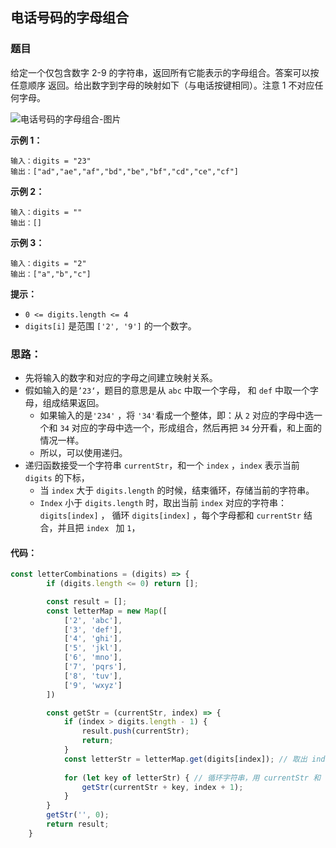 ## 电话号码的字母组合
<div className='flex items-center'>
    <ChipDifficult content={'中等'} className='mr-2 text-middleText' />
    <ChipLink
        href={'https://leetcode.cn/problems/letter-combinations-of-a-phone-number/description/'}
        content={'No.17 电话号码的字母组合'}
    />
</div>

### 题目

给定一个仅包含数字 2-9 的字符串，返回所有它能表示的字母组合。答案可以按 任意顺序 返回。给出数字到字母的映射如下（与电话按键相同）。注意 1 不对应任何字母。

![电话号码的字母组合-图片](https://assets.leetcode-cn.com/aliyun-lc-upload/uploads/2021/11/09/200px-telephone-keypad2svg.png)

**示例 1：**

```
输入：digits = "23"
输出：["ad","ae","af","bd","be","bf","cd","ce","cf"]
```

**示例 2：**

```
输入：digits = ""
输出：[]
```

**示例 3：**

```
输入：digits = "2"
输出：["a","b","c"]
```

**提示：**

- `0 <= digits.length <= 4`
- `digits[i]` 是范围 `['2', '9']` 的一个数字。



### 思路：

- 先将输入的数字和对应的字母之间建立映射关系。
- 假如输入的是`’23‘`，题目的意思是从 `abc` 中取一个字母， 和 `def` 中取一个字母，组成结果返回。
  - 如果输入的是`'234'` ，将 `'34'`看成一个整体，即：从 `2` 对应的字母中选一个和 `34` 对应的字母中选一个，形成组合，然后再把 `34` 分开看，和上面的情况一样。
  - 所以，可以使用递归。
- 递归函数接受一个字符串 `currentStr`，和一个 `index` ，`index` 表示当前 `digits` 的下标，
  - 当 `index` 大于 `digits.length` 的时候，结束循环，存储当前的字符串。
  - `Index` 小于 `digits.length` 时，取出当前 `index` 对应的字符串： `digits[index]` ， 循环 `digits[index]` ，每个字母都和 `currentStr` 结合，并且把 `index ` 加 `1`，

#### 代码：

```javascript
const letterCombinations = (digits) => {
        if (digits.length <= 0) return [];

        const result = [];
        const letterMap = new Map([
            ['2', 'abc'],
            ['3', 'def'],
            ['4', 'ghi'],
            ['5', 'jkl'],
            ['6', 'mno'],
            ['7', 'pqrs'],
            ['8', 'tuv'],
            ['9', 'wxyz']
        ])

        const getStr = (currentStr, index) => {
            if (index > digits.length - 1) {
                result.push(currentStr);
                return;
            }
            const letterStr = letterMap.get(digits[index]); // 取出 index 对应的字符串
          
            for (let key of letterStr) { // 循环字符串，用 currentStr 和 每个字符串进行拼接，递归获取后面 index 对应的字符串
                getStr(currentStr + key, index + 1);
            }
        }
        getStr('', 0);
        return result;
    }
```

